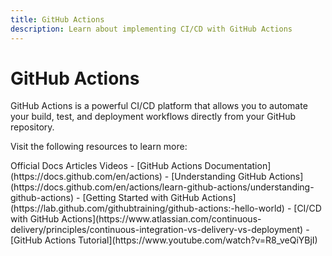 ```yaml
---
title: GitHub Actions
description: Learn about implementing CI/CD with GitHub Actions
---
```


# GitHub Actions

GitHub Actions is a powerful CI/CD platform that allows you to automate your build, test, and deployment workflows directly from your GitHub repository.

Visit the following resources to learn more:

<Tabs defaultValue="article">
<TabsList>
<TabsTrigger value="official">Official Docs</TabsTrigger>
<TabsTrigger value="article">Articles</TabsTrigger>
<TabsTrigger value="video">Videos</TabsTrigger>
</TabsList>

<TabsContent value="official">
- [GitHub Actions Documentation](https://docs.github.com/en/actions)
- [Understanding GitHub Actions](https://docs.github.com/en/actions/learn-github-actions/understanding-github-actions)
</TabsContent>
<TabsContent value="article">
- [Getting Started with GitHub Actions](https://lab.github.com/githubtraining/github-actions:-hello-world)
- [CI/CD with GitHub Actions](https://www.atlassian.com/continuous-delivery/principles/continuous-integration-vs-delivery-vs-deployment)
</TabsContent>
<TabsContent value="video">
- [GitHub Actions Tutorial](https://www.youtube.com/watch?v=R8_veQiYBjI)
</TabsContent>
</Tabs>
